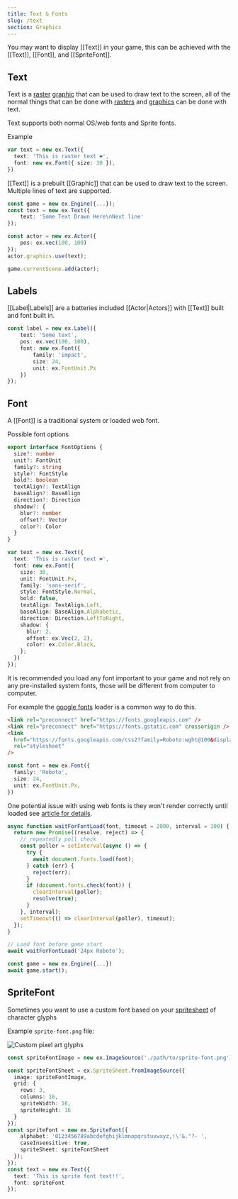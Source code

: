 ```yaml
---
title: Text & Fonts
slug: /text
section: Graphics
---
```


You may want to display [[Text]] in your game, this can be achieved with the [[Text]], [[Font]], and [[SpriteFont]].

## Text

Text is a [raster](#raster) [graphic](#graphic) that can be used to draw text to the screen, all of the normal things that can be done with [rasters](#raster) and [graphics](#graphic) can be done with text.

Text supports both normal OS/web fonts and Sprite fonts.

Example

```typescript
var text = new ex.Text({
  text: 'This is raster text ❤️',
  font: new ex.Font({ size: 30 }),
})
```

[[Text]] is a prebuilt [[Graphic]] that can be used to draw text to the screen. Multiple lines of text are supported.

```typescript
const game = new ex.Engine({...});
const text = new ex.Text({
    text: 'Some Text Drawn Here\nNext line'
});

const actor = new ex.Actor({
    pos: ex.vec(100, 100)
});
actor.graphics.use(text);

game.currentScene.add(actor);
```

## Labels

[[Label|Labels]] are a batteries included [[Actor|Actors]] with [[Text]] built and font built in.

```typescript
const label = new ex.Label({
    text: 'Some text',
    pos: ex.vec(100, 100),
    font: new ex.Font({
        family: 'impact',
        size: 24,
        unit: ex.FontUnit.Px
    })
});
```

## Font

A [[Font]] is a traditional system or loaded web font.

Possible font options

```typescript
export interface FontOptions {
  size?: number
  unit?: FontUnit
  family?: string
  style?: FontStyle
  bold?: boolean
  textAlign?: TextAlign
  baseAlign?: BaseAlign
  direction?: Direction
  shadow?: {
    blur?: number
    offset?: Vector
    color?: Color
  }
}
```

```typescript
var text = new ex.Text({
  text: 'This is raster text ❤️',
  font: new ex.Font({
    size: 30,
    unit: FontUnit.Px,
    family: 'sans-serif',
    style: FontStyle.Normal,
    bold: false,
    textAlign: TextAlign.Left,
    baseAlign: BaseAlign.Alphabetic,
    direction: Direction.LeftToRight,
    shadow: {
      blur: 2,
      offset: ex.Vec(2, 2),
      color: ex.Color.Black,
    };
  })
});
```

It is recommended you load any font important to your game and not rely on any pre-installed system fonts, those will be different from computer to computer.

For example the [google fonts](https://fonts.google.com/) loader is a common way to do this.

```html
<link rel="preconnect" href="https://fonts.googleapis.com" />
<link rel="preconnect" href="https://fonts.gstatic.com" crossorigin />
<link
  href="https://fonts.googleapis.com/css2?family=Roboto:wght@100&display=swap"
  rel="stylesheet"
/>
```

```typescript
const font = new ex.Font({
  family: 'Roboto',
  size: 24,
  unit: ex.FontUnit.Px,
})
```

One potential issue with using web fonts is they won't render correctly until loaded see [article for details](https://erikonarheim.com/posts/dont-test-fonts/).

```typescript
async function waitForFontLoad(font, timeout = 2000, interval = 100) {
  return new Promise((resolve, reject) => {
    // repeatedly poll check
    const poller = setInterval(async () => {
      try {
        await document.fonts.load(font);
      } catch (err) {
        reject(err);
      }
      if (document.fonts.check(font)) {
        clearInterval(poller);
        resolve(true);
      }
    }, interval);
    setTimeout(() => clearInterval(poller), timeout);
  });
}

// Load font before game start
await waitForFontLoad('24px Roboto');

const game = new ex.Engine({...})
await game.start();
```

## SpriteFont

Sometimes you want to use a custom font based on your [spritesheet](#spritesheet) of character glyphs

Example `sprite-font.png` file:

![Custom pixel art glyphs](debug-font.png)

```typescript
const spriteFontImage = new ex.ImageSource('./path/to/sprite-font.png')

const spriteFontSheet = ex.SpriteSheet.fromImageSource({
  image: spriteFontImage,
  grid: {
    rows: 3,
    columns: 16,
    spriteWidth: 16,
    spriteHeight: 16
  }
});
const spriteFont = new ex.SpriteFont({
    alphabet: '0123456789abcdefghijklmnopqrstuvwxyz,!\'&."?- ',
    caseInsensitive: true,
    spriteSheet: spriteFontSheet
  });
});
const text = new ex.Text({
  text: 'This is sprite font text!!',
  font: spriteFont
});
```
